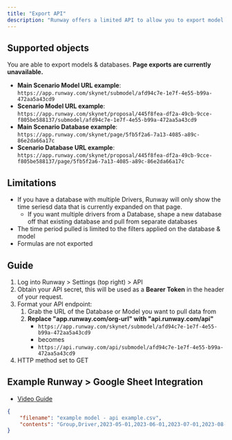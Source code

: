 ```yaml
---
title: "Export API"
description: "Runway offers a limited API to allow you to export model and database views programmatically."
---
```


## Supported objects

You are able to export models & databases. **Page exports are currently unavailable.**

- **Main Scenario Model URL example**: `https://app.runway.com/skynet/submodel/afd94c7e-1e7f-4e55-b99a-472aa5a43cd9`
- **Scenario Model URL example**: `https://app.runway.com/skynet/proposal/445f8fea-df2a-49cb-9cce-f805be588137/submodel/afd94c7e-1e7f-4e55-b99a-472aa5a43cd9`
- **Main Scenario Database example**: `https://app.runway.com/skynet/page/5fb5f2a6-7a13-4085-a89c-86e2da66a17c`
- **Scenario Database URL example**: `https://app.runway.com/skynet/proposal/445f8fea-df2a-49cb-9cce-f805be588137/page/5fb5f2a6-7a13-4085-a89c-86e2da66a17c`

## Limitations

- If you have a database with multiple Drivers, Runway will only show the time seriesd data that is currently expanded on that page.
  - If you want multiple drivers from a Database, shape a new database off that existing database and pull from separate databases
- The time period pulled is limited to the filters applied on the database & model
- Formulas are not exported

## Guide

1. Log into Runway \> Settings (top right) \> API
2. Obtain your API secret, this will be used as a **Bearer Token** in the header of your request.
3. Format your API endpoint:
   1. Grab the URL of the Database or Model you want to pull data from
   2. **Replace "app.runway.com/org-url" with "api.runway.com/api"**
      - `https://app.runway.com/skynet/submodel/afd94c7e-1e7f-4e55-b99a-472aa5a43cd9`
      - becomes
      - `https://api.runway.com/api/submodel/afd94c7e-1e7f-4e55-b99a-472aa5a43cd9`
4. HTTP method set to GET

## Example Runway \> Google Sheet Integration

- [Video Guide](https://www.loom.com/share/57c29a5412c5479da7e34242526cf548)

<ResponseExample>

```json Example
{
    "filename": "example model - api example.csv",
    "contents": "Group,Driver,2023-05-01,2023-06-01,2023-07-01,2023-08-01,2023-09-01,2023-10-01,2023-11-01,2023-12-01,2024-01-01,2024-02-01,2024-03-01,2024-04-01,2024-05-01,2024-06-01,2024-07-01,2024-08-01,2024-09-01,2024-10-01,2024-11-01\nDrivers,Hello world,0.00,0.00,0.00,0.00,0.00,0.00,123.00,184.50,276.75,415.13,622.69,934.03,1401.05,1401.05,1401.05,1401.05,1401.05,1401.05,1401.05\nDrivers,Goodbye world,0.00,0.00,0.00,0.00,0.00,0.00,1245.00,2365.50,4494.45,8539.46,16224.96,30827.43,58572.12,58572.12,58572.12,58572.12,58572.12,58572.12,58572.12\n"
}
```

</ResponseExample>